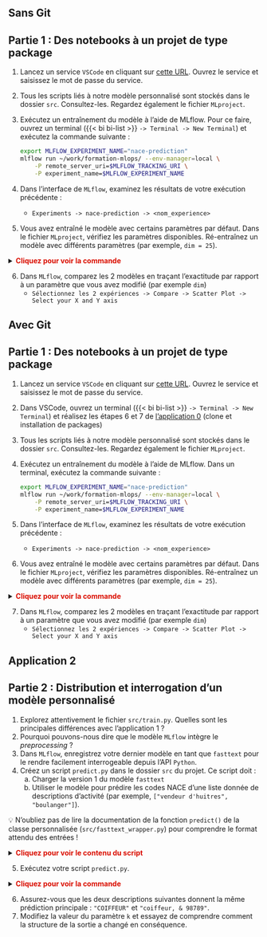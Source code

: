 ::: {.panel-tabset}
## Sans Git

::::{.callout-tip collapse="true" icon=false}
## Partie 1 : Des notebooks à un projet de type package

:::::{.nonincremental}

1. Lancez un service `VSCode` en cliquant sur [cette URL](https://datalab.sspcloud.fr/launcher/ide/vscode-python?autoLaunch=true&init.personalInit=%C2%ABhttps%3A%2F%2Fraw.githubusercontent.com%2FInseeFrLab%2Fformation-mlops%2Fmain%2Finit.sh%C2%BB&kubernetes.role=%C2%ABadmin%C2%BB). Ouvrez le service et saisissez le mot de passe du service.

2. Tous les scripts liés à notre modèle personnalisé sont stockés dans le dossier `src`. Consultez-les. Regardez également le fichier `MLproject`.

3. Exécutez un entraînement du modèle à l'aide de MLflow. Pour ce faire, ouvrez un terminal ({{< bi bi-list >}} `-> Terminal -> New Terminal`) et exécutez la commande suivante :

   ```sh
   export MLFLOW_EXPERIMENT_NAME="nace-prediction"
   mlflow run ~/work/formation-mlops/ --env-manager=local \
       -P remote_server_uri=$MLFLOW_TRACKING_URI \
       -P experiment_name=$MLFLOW_EXPERIMENT_NAME
   ```

4. Dans l'interface de `MLflow`, examinez les résultats de votre exécution précédente :

   * `Experiments -> nace-prediction -> <nom_experience>`

5. Vous avez entraîné le modèle avec certains paramètres par défaut. Dans le fichier `MLproject`, vérifiez les paramètres disponibles. Ré-entraînez un modèle avec différents paramètres (par exemple, `dim = 25`).

<details> 
<summary> 
    <font size=\"3\" color=\"darkgreen\"><b>Cliquez pour voir la commande </b></font> 
</summary>

```sh
mlflow run ~/work/formation-mlops/ --env-manager=local \
    -P remote_server_uri=$MLFLOW_TRACKING_URI \
    -P experiment_name=$MLFLOW_EXPERIMENT_NAME \
    -P dim=25
```

</details>


6. Dans `MLflow`, comparez les 2 modèles en traçant l'exactitude par rapport à un paramètre que vous avez modifié (par exemple `dim`)
   * `Sélectionnez les 2 expériences -> Compare -> Scatter Plot -> Select your X and Y axis` 
   
:::::
::::


## Avec Git

::::{.callout-tip collapse="true" icon=false}
## Partie 1 : Des notebooks à un projet de type package


:::::{.nonincremental}

1. Lancez un service `VSCode` en cliquant sur [cette URL](https://datalab.sspcloud.fr/launcher/ide/vscode-python?autoLaunch=true&kubernetes.role=«admin»). Ouvrez le service et saisissez le mot de passe du service.

2. Dans VSCode, ouvrez un terminal ({{< bi bi-list >}} `-> Terminal -> New Terminal`) et réalisez les étapes 6 et 7 de [l'application 0](#app0) (clone et installation de packages)

3. Tous les scripts liés à notre modèle personnalisé sont stockés dans le dossier `src`. Consultez-les. Regardez également le fichier `MLproject`.

4. Exécutez un entraînement du modèle à l'aide de MLflow. Dans un terminal, exécutez la commande suivante :

   ```sh
   export MLFLOW_EXPERIMENT_NAME="nace-prediction"
   mlflow run ~/work/formation-mlops/ --env-manager=local \
       -P remote_server_uri=$MLFLOW_TRACKING_URI \
       -P experiment_name=$MLFLOW_EXPERIMENT_NAME
   ```

5. Dans l'interface de `MLflow`, examinez les résultats de votre exécution précédente :

   * `Experiments -> nace-prediction -> <nom_experience>`

6. Vous avez entraîné le modèle avec certains paramètres par défaut. Dans le fichier `MLproject`, vérifiez les paramètres disponibles. Ré-entraînez un modèle avec différents paramètres (par exemple, `dim = 25`).

<details> 
<summary> 
    <font size=\"3\" color=\"darkgreen\"><b>Cliquez pour voir la commande </b></font> 
</summary>

```sh
mlflow run ~/work/formation-mlops/ --env-manager=local \
    -P remote_server_uri=$MLFLOW_TRACKING_URI \
    -P experiment_name=$MLFLOW_EXPERIMENT_NAME \
    -P dim=25
```

</details>


7. Dans `MLflow`, comparez les 2 modèles en traçant l'exactitude par rapport à un paramètre que vous avez modifié (par exemple `dim`)
   * `Sélectionnez les 2 expériences -> Compare -> Scatter Plot -> Select your X and Y axis` 
   
:::::
::::
:::

## Application 2 {.scrollable}

:::{.nonincremental}
:::: {.callout-tip collapse="true" icon=false}
## Partie 2 : Distribution et interrogation d'un modèle personnalisé

1. Explorez attentivement le fichier `src/train.py`. Quelles sont les principales différences avec l'application 1 ?
2. Pourquoi pouvons-nous dire que le modèle `MLflow` intègre le *preprocessing* ?
3. Dans `MLflow`, enregistrez votre dernier modèle en tant que `fasttext` pour le rendre facilement interrogeable depuis l'API `Python`.
4. Créez un script `predict.py` dans le dossier `src` du projet. Ce script doit : 
    a. Charger la version 1 du modèle `fasttext` 
    b. Utiliser le modèle pour prédire les codes NACE d'une liste donnée de descriptions d'activité (par exemple, `["vendeur d'huitres", "boulanger"]`).

💡 N'oubliez pas de lire la documentation de la fonction `predict()` de la classe personnalisée (`src/fasttext_wrapper.py`) pour comprendre le format attendu des entrées !

    
<details> 
<summary> 
    <font size=\"3\" color=\"darkgreen\"><b>Cliquez pour voir le contenu du script </b></font> 
</summary>

```python
import mlflow

model_name = "fasttext"
version = 1

model = mlflow.pyfunc.load_model(
    model_uri=f"models:/{model_name}/{version}"
)

list_libs = ["vendeur d'huitres", "boulanger"]

test_data = {
    "query": list_libs,
    "k": 1
}

results = model.predict(test_data)
print(results)
```
</details>

5. Exécutez votre script `predict.py`.

<details> 
<summary> 
    <font size=\"3\" color=\"darkgreen\"><b>Cliquez pour voir la commande </b></font> 
</summary>

```shell
python formation-mlops/src/predict.py
```

</details>

6. Assurez-vous que les deux descriptions suivantes donnent la même prédiction principale : `"COIFFEUR"` et `"coiffeur, & 98789"`.
7. Modifiez la valeur du paramètre `k` et essayez de comprendre comment la structure de la sortie a changé en conséquence.
::::
:::
